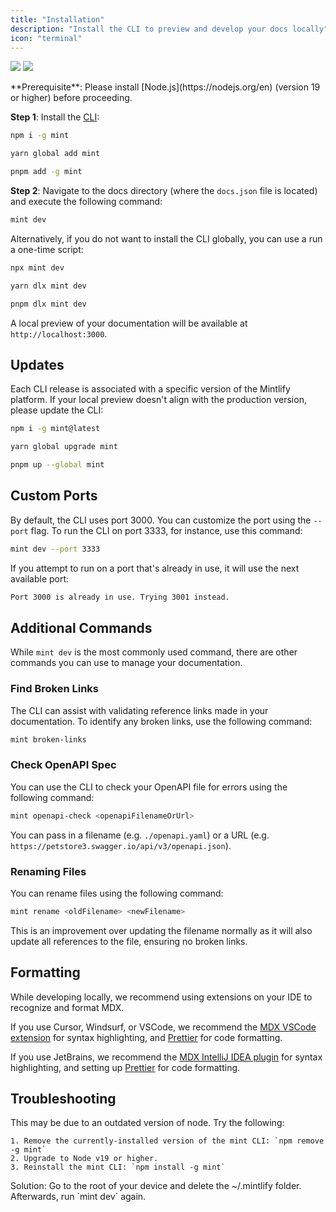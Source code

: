 ```yaml
---
title: "Installation"
description: "Install the CLI to preview and develop your docs locally"
icon: "terminal"
---
```


<img
  className="block dark:hidden my-0 pointer-events-none"
  src="/images/local-development-light.png"
/>
<img
  className="hidden dark:block my-0 pointer-events-none"
  src="/images/local-development-dark.png"
/>

<Info>
  **Prerequisite**: Please install [Node.js](https://nodejs.org/en) (version 19 or higher) before proceeding.
</Info>

**Step 1**: Install the [CLI](https://www.npmjs.com/package/mint):

<CodeGroup>

```bash npm
npm i -g mint
```


```bash yarn
yarn global add mint
```


```bash pnpm
pnpm add -g mint
```

</CodeGroup>

**Step 2**: Navigate to the docs directory (where the `docs.json` file is located) and execute the following command:

```bash
mint dev
```

Alternatively, if you do not want to install the CLI globally, you can use a run a one-time script:

<CodeGroup>

```bash npm
npx mint dev
```


```bash yarn
yarn dlx mint dev
```


```bash pnpm
pnpm dlx mint dev
```

</CodeGroup>

A local preview of your documentation will be available at `http://localhost:3000`.

## Updates

Each CLI release is associated with a specific version of the Mintlify platform. If your local preview doesn't align with the production version, please update the CLI:

<CodeGroup>

```bash npm
npm i -g mint@latest
```


```bash yarn
yarn global upgrade mint
```


```bash pnpm
pnpm up --global mint
```

</CodeGroup>

## Custom Ports

By default, the CLI uses port 3000. You can customize the port using the `--port` flag. To run the CLI on port 3333, for instance, use this command:

```bash
mint dev --port 3333
```

If you attempt to run on a port that's already in use, it will use the next available port:

```md
Port 3000 is already in use. Trying 3001 instead.
```

## Additional Commands

While `mint dev` is the most commonly used command, there are other commands you can use to manage your documentation.

### Find Broken Links

The CLI can assist with validating reference links made in your documentation. To identify any broken links, use the following command:

```bash
mint broken-links
```

### Check OpenAPI Spec

You can use the CLI to check your OpenAPI file for errors using the following command:

```bash
mint openapi-check <openapiFilenameOrUrl>
```

You can pass in a filename (e.g. `./openapi.yaml`) or a URL (e.g. `https://petstore3.swagger.io/api/v3/openapi.json`).

### Renaming Files

You can rename files using the following command:

```bash
mint rename <oldFilename> <newFilename>
```

This is an improvement over updating the filename normally as it will also update all references to the file, ensuring no broken links.

## Formatting

While developing locally, we recommend using extensions on your IDE to recognize and format MDX.

If you use Cursor, Windsurf, or VSCode, we recommend the [MDX VSCode extension](https://marketplace.visualstudio.com/items?itemName=unifiedjs.vscode-mdx) for syntax highlighting, and [Prettier](https://marketplace.visualstudio.com/items?itemName=esbenp.prettier-vscode) for code formatting.

If you use JetBrains, we recommend the [MDX IntelliJ IDEA plugin](https://plugins.jetbrains.com/plugin/14944-mdx) for syntax highlighting, and setting up [Prettier](https://prettier.io/docs/webstorm) for code formatting.

## Troubleshooting

<AccordionGroup>
  <Accordion title='Error: Could not load the "sharp" module using the darwin-arm64 runtime'>
    This may be due to an outdated version of node. Try the following:

    1. Remove the currently-installed version of the mint CLI: `npm remove -g mint`
    2. Upgrade to Node v19 or higher.
    3. Reinstall the mint CLI: `npm install -g mint`
  </Accordion>
  <Accordion title="Issue: Encountering an unknown error">
    Solution: Go to the root of your device and delete the ~/.mintlify folder. Afterwards, run `mint dev` again.
  </Accordion>
</AccordionGroup>